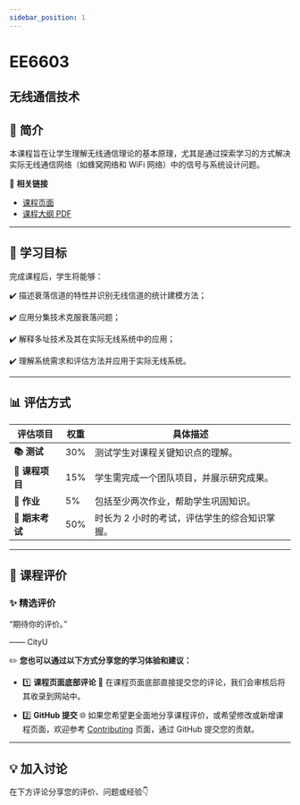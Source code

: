 ```yaml
---
sidebar_position: 1
---
```


# EE6603
## 无线通信技术

## **📘 简介**
本课程旨在让学生理解无线通信理论的基本原理，尤其是通过探索学习的方式解决实际无线通信网络（如蜂窝网络和 WiFi 网络）中的信号与系统设计问题。

🔗 **相关链接**
- [课程页面](https://www.cityu.edu.hk/catalogue/pg/202526/course/EE6603.htm)
- [课程大纲 PDF](https://www.cityu.edu.hk/catalogue/pg/202526/course/EE6603.pdf)

---

## **🎯 学习目标**

完成课程后，学生将能够：

✔️ 描述衰落信道的特性并识别无线信道的统计建模方法；

✔️ 应用分集技术克服衰落问题；

✔️ 解释多址技术及其在实际无线系统中的应用；

✔️ 理解系统需求和评估方法并应用于实际无线系统。

---

## **📊 评估方式**

| **评估项目**          | **权重** | **具体描述**                                                                                       |
|----------------------|---------|---------------------------------------------------------------------------------------------------|
| **📚 测试**            | 30%     | 测试学生对课程关键知识点的理解。                                                                  |
| **📝 课程项目**        | 15%     | 学生需完成一个团队项目，并展示研究成果。                                                           |
| **📝 作业**           | 5%      | 包括至少两次作业，帮助学生巩固知识。                                                              |
| **📖 期末考试**       | 50%     | 时长为 2 小时的考试，评估学生的综合知识掌握。                                                     |

---

## **💬 课程评价**

### ✨ **精选评价**
<div className={commentStyles.commentBox}>
    <p className={commentStyles.commentText}>
        “期待你的评价。”
    </p>
    <p className={commentStyles.commentAuthor}>—— CityU</p>
</div>

✏️ **您也可以通过以下方式分享您的学习体验和建议：**

- 1️⃣ **课程页面底部评论**
💬 在课程页面底部直接提交您的评论，我们会审核后将其收录到网站中。

- 2️⃣ **GitHub 提交**
🌐 如果您希望更全面地分享课程评价，或希望修改或新增课程页面，欢迎参考 [Contributing](/contributing) 页面，通过 GitHub 提交您的贡献。

---

## **💡 加入讨论**

在下方评论分享您的评价、问题或经验👇
<Utterances />
